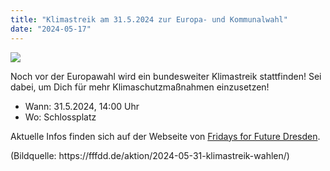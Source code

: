 ```yaml
---
title: "Klimastreik am 31.5.2024 zur Europa- und Kommunalwahl"
date: "2024-05-17"
---
```

![](2024-05-31-savethedate-768x768.webp)

Noch vor der Europawahl wird ein bundesweiter Klimastreik stattfinden! Sei dabei, um Dich für mehr Klimaschutzmaßnahmen einzusetzen!

* Wann: 31.5.2024, 14:00 Uhr
* Wo: Schlossplatz

Aktuelle Infos finden sich auf der Webseite von [Fridays for Future Dresden](https://fffdd.de/aktion/2024-05-31-klimastreik-wahlen/).

(Bildquelle: https://fffdd.de/aktion/2024-05-31-klimastreik-wahlen/)